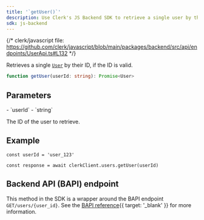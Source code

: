 ```yaml
---
title: '`getUser()`'
description: Use Clerk's JS Backend SDK to retrieve a single user by their ID.
sdk: js-backend
---
```


{/* clerk/javascript file: https://github.com/clerk/javascript/blob/main/packages/backend/src/api/endpoints/UserApi.ts#L132 */}

Retrieves a single [`User`](/docs/reference/backend/types/backend-user) by their ID, if the ID is valid.

```ts
function getUser(userId: string): Promise<User>
```

## Parameters

<Properties>
  - `userId`
  - `string`

  The ID of the user to retrieve.
</Properties>

## Example

<Include src="_partials/backend/usage" />

```tsx
const userId = 'user_123'

const response = await clerkClient.users.getUser(userId)
```

## Backend API (BAPI) endpoint

This method in the SDK is a wrapper around the BAPI endpoint `GET/users/{user_id}`. See the [BAPI reference](/docs/reference/backend-api/tag/users/get/users/\{user_id}){{ target: '_blank' }} for more information.
